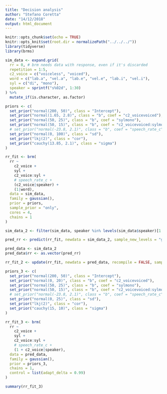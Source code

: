 ```yaml
---
title: "Decision analysis"
author: "Stefano Coretta"
date: "14/12/2018"
output: html_document
---
```


```r
knitr::opts_chunk$set(echo = TRUE)
knitr::opts_knit$set(root.dir = normalizePath("../../../"))
library(tidyverse)
library(brms)
```

```r
sim_data <- expand.grid(
  rr = 0, # brm needs data with response, even if it's discarded
  repetition = 1:5,
  c2_voice = c("voiceless", "voiced"),
  word = c("lab.a", "vel.a", "lab.e", "vel.e", "lab.i", "vel.i"),
  syl = c("di", "mono"),
  speaker = sprintf("s%02d", 1:30)
) %>%
  mutate_if(is.character, as.factor)
```

```r
priors <- c(
  set_prior("normal(200, 50)", class = "Intercept"),
  set_prior("normal(1.65, 2.8)", class = "b", coef = "c2_voicevoiced"),
  set_prior("normal(50, 25)", class = "b", coef = "sylmono"),
  set_prior("normal(50, 15)", class = "b", coef = "c2_voicevoiced:sylmono"),
  # set_prior("normal(-23.8, 2.1)", class = "b", coef = "speech_rate_c"),
  set_prior("normal(0, 100)", class = "sd"),
  set_prior("lkj(2)", class = "cor"),
  set_prior("cauchy(13.85, 2.1)", class = "sigma")
)
```

```r
rr_fit <- brm(
  rr ~
    c2_voice +
    syl +
    c2_voice:syl +
    # speech_rate_c +
    (c2_voice|speaker) +
    (1|word),
  data = sim_data,
  family = gaussian(),
  prior = priors,
  sample_prior = "only",
  cores = 4,
  chains = 1
)
```

```r
sim_data_2 <- filter(sim_data, speaker %in% levels(sim_data$speaker)[1:30])

pred_rr <- predict(rr_fit, newdata = sim_data_2, sample_new_levels = "gaussian", summary = FALSE, subset = 1, nsamples = 1)

pred_data <- sim_data_2
pred_data$rr <- as.vector(pred_rr)
```

```r
rr_fit_2 <- update(rr_fit, newdata = pred_data, recompile = FALSE, sample_prior = "no")
```

```r
priors_3 <- c(
  set_prior("normal(200, 50)", class = "Intercept"),
  set_prior("normal(0, 20)", class = "b", coef = "c2_voicevoiced"),
  set_prior("normal(50, 25)", class = "b", coef = "sylmono"),
  set_prior("normal(50, 15)", class = "b", coef = "c2_voicevoiced:sylmono"),
  # set_prior("normal(-23.8, 2.1)", class = "b", coef = "speech_rate_c"),
  set_prior("normal(0, 25)", class = "sd"),
  set_prior("lkj(2)", class = "cor"),
  set_prior("cauchy(15, 10)", class = "sigma")
)
```

```r
rr_fit_3 <- brm(
  rr ~
    c2_voice +
    syl +
    c2_voice:syl +
    # speech_rate_c +
    (1 + c2_voice|speaker),
  data = pred_data,
  family = gaussian(),
  prior = priors_3,
  chains = 1,
  control = list(adapt_delta = 0.99)
)
```

```r
summary(rr_fit_3)
```

